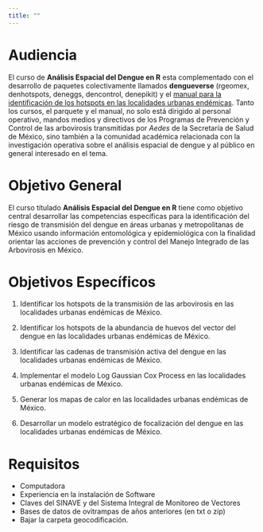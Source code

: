 ```yaml
---
title: ""
---
```


# Audiencia

El curso de **Análisis Espacial del Dengue en R** esta complementado con el desarrollo de paquetes colectivamente llamados **dengueverse** (rgeomex, denhotspots, deneggs, dencontrol, denepikit) y el [manual para la identificación de los hotspots en las localidades urbanas endémicas](https://fdzul.github.io/manual_hotspots/). Tanto los cursos, el parquete y el manual, no solo está dirigido al personal operativo, mandos medios y directivos de los Programas de Prevención y Control de las arbovirosis transmitidas por *Aedes* de la Secretaría de Salud de México, sino también a la comunidad académica relacionada con la investigación operativa sobre el análisis espacial de dengue y al público en general interesado en el tema.

# Objetivo General

El curso títulado **Análisis Espacial del Dengue en R** tiene como objetivo central desarrollar las competencias específicas para la identificación del riesgo de transmisión del dengue en áreas urbanas y metropolitanas de México usando información entomológica y epidemiológica con la finalidad orientar las acciones de prevención y control del Manejo Integrado de las Arbovirosis en México.

# Objetivos Específicos

1.  Identificar los hotspots de la transmisión de las arbovirosis en las localidades urbanas endémicas de México.

2.  Identificar los hotspots de la abundancia de huevos del vector del dengue en las localidades urbanas endémicas de México.

3.  Identificar las cadenas de transmisión activa del dengue en las localidades urbanas endémicas de México.

4.  Implementar el modelo Log Gaussian Cox Process en las localidades urbanas endémicas de México.

5.  Generar los mapas de calor en las localidades urbanas endémicas de México.

6.  Desarrollar un modelo estratégico de focalización del dengue en las localidades urbanas endémicas de México.

# Requisitos

- Computadora
- Experiencia en la instalación de Software
- Claves del SINAVE y del Sistema Integral de Monitoreo de Vectores
- Bases de datos de ovitrampas de años anteriores (en txt o zip)
- Bajar la carpeta geocodificación.


